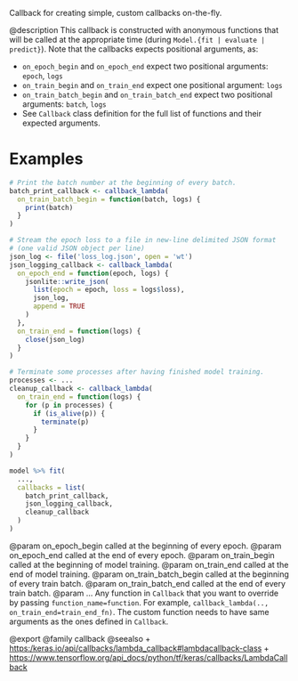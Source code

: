 Callback for creating simple, custom callbacks on-the-fly.

@description
This callback is constructed with anonymous functions that will be called
at the appropriate time (during `Model.{fit | evaluate | predict}`).
Note that the callbacks expects positional arguments, as:

- `on_epoch_begin` and `on_epoch_end` expect two positional arguments:
  `epoch`, `logs`
- `on_train_begin` and `on_train_end` expect one positional argument:
  `logs`
- `on_train_batch_begin` and `on_train_batch_end` expect two positional
  arguments: `batch`, `logs`
- See `Callback` class definition for the full list of functions and their
  expected arguments.

# Examples

```r
# Print the batch number at the beginning of every batch.
batch_print_callback <- callback_lambda(
  on_train_batch_begin = function(batch, logs) {
    print(batch)
  }
)

# Stream the epoch loss to a file in new-line delimited JSON format
# (one valid JSON object per line)
json_log <- file('loss_log.json', open = 'wt')
json_logging_callback <- callback_lambda(
  on_epoch_end = function(epoch, logs) {
    jsonlite::write_json(
      list(epoch = epoch, loss = logs$loss),
      json_log,
      append = TRUE
    )
  },
  on_train_end = function(logs) {
    close(json_log)
  }
)

# Terminate some processes after having finished model training.
processes <- ...
cleanup_callback <- callback_lambda(
  on_train_end = function(logs) {
    for (p in processes) {
      if (is_alive(p)) {
        terminate(p)
      }
    }
  }
)

model %>% fit(
  ...,
  callbacks = list(
    batch_print_callback,
    json_logging_callback,
    cleanup_callback
  )
)
```

@param on_epoch_begin called at the beginning of every epoch.
@param on_epoch_end called at the end of every epoch.
@param on_train_begin called at the beginning of model training.
@param on_train_end called at the end of model training.
@param on_train_batch_begin called at the beginning of every train batch.
@param on_train_batch_end called at the end of every train batch.
@param ... Any function in `Callback` that you want to override by
    passing `function_name=function`. For example,
    `callback_lambda(.., on_train_end=train_end_fn)`. The custom function
    needs to have same arguments as the ones defined in `Callback`.

@export
@family callback
@seealso
+ <https:/keras.io/api/callbacks/lambda_callback#lambdacallback-class>
+ <https://www.tensorflow.org/api_docs/python/tf/keras/callbacks/LambdaCallback>
